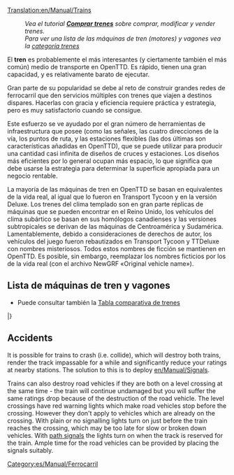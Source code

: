 [[Translation:en/Manual/Trains]]
{{es/Traducción|en/Manual/Trains|25}}
{{es/Manual/Tabla de contenido}}
:''Vea el tutorial '''[[es/Manual/Comprar trenes|Comprar trenes]]''' sobre comprar, modificar y vender trenes.''
:''Para ver una lista de las máquinas de tren (motores) y vagones vea la [[:Category:es/Manual/Trenes|categoría trenes]]''

El '''tren''' es probablemente el más interesantes (y ciertamente también el más común) medio de transporte en OpenTTD. Es rápido, tienen una gran capacidad, y es relativamente barato de ejecutar.

Gran parte de su popularidad se debe al reto de construir grandes redes de ferrocarril que den servicios múltiples con trenes que viajen a destinos dispares. Hacerlas con gracia y eficiencia requiere práctica y estrategia, pero es muy satisfactorio cuando se consigue.

Este esfuerzo se ve ayudado por el gran número de herramientas de infraestructura que posee (como las señales, las cuatro direcciones de la vía, los puntos de ruta, y las estaciones flexibles (las dos últimas son características añadidas en OpenTTD), que se puede utilizar para producir una cantidad casi infinita de diseños de cruces y estaciones. Los diseños más eficientes por lo general ocupan más espacio, lo que significa que debe usarse la estrategia para determinar la superficie apropiada para un negocio rentable.

La mayoría de las máquinas de tren en OpenTTD se basan en equivalentes de la vida real, al igual que lo fueron en Transport Tycoon y en la versión Deluxe. Los trenes del clima templado son en gran parte réplicas de máquinas que se pueden encontrar en el Reino Unido, los vehículos del clima subártico se basan en sus homólogos canadienses y las versiones subtropicales se derivan de las máquinas de Centroamérica y Sudamérica. Lamentablemente, debido a consideraciones de derechos de autor, los vehículos del juego fueron rebautizados en Transport Tycoon y TTDeluxe con nombres misteriosos. Todos estos nombres de ficción se mantienen en OpenTTD. Es posible, sin embargo, reemplazar los nombres ficticios por los de la vida real (con el archivo NewGRF «Original vehicle name»).

==Lista de máquinas de tren y vagones==
* Puede consultar también la [[es/Manual/Base Set/Trains/Comparación de trenes|Tabla comparativa de trenes]]

{{es/Manual/Tabla de vehículos/Encabezado}}
{{en/Manual/VehicleTable/Header|Vapor}}
{{en/Manual/VehicleTable/Row|
*[[File:en/Manual/Base Set/Trains/Kirbypaultank.png|Kirby Paul Tank Engine]] [[es/Manual/Base Set/Trains/Kirby Paul Tank|Kirby Paul Tank]]
*[[File:en/Manual/Base Set/Trains/Chaneyjubilee.png|Chaney "Jubilee" Engine]] [[es/Manual/Base Set/Trains/Chaney 'Jubilee'|Chaney "Jubilee"]]
*[[File:en/Manual/Base Set/Trains/Ginzua4.png|Ginzu "A4" Engine]] [[es/Manual/Base Set/Trains/Ginzu 'A4'|Ginzu "A4"]]
*[[File:en/Manual/Base Set/Trains/Sh8p.png|SH "8P" Engine]] [[es/Manual/Base Set/Trains/SH '8P'|SH "8P"]]
|
*[[File:en/Manual/Base Set/Trains/Wills280.png|Wills 2-8-0 Engine]] [[es/Manual/Base Set/Trains/Wills 2-8-0|Wills 2-8-0]]
|
*[[File:en/Manual/Base Set/Trains/Wills280.png|Wills 2-8-0 Engine]] [[es/Manual/Base Set/Trains/Wills 2-8-0|Wills 2-8-0]]
|
*[[File:en/Manual/Base Set/Trains/Ploddyphutchoochoo.png|Ploddyphut Choo-Choo Engine]] [[es/Manual/Base Set/Trains/Ploddyphut Choo-Choo|Ploddyphut Choo-Choo]]
*[[File:en/Manual/Base Set/Trains/Powernautchoochoo.png|Powernaut Choo-Choo Engine]] [[es/Manual/Base Set/Trains/Powernaut Choo-Choo|Powernaut Choo-Choo]]
*[[File:en/Manual/Base Set/Trains/Mightymoverchoochoo.png|Might Mover Choo-Choo Engine]] [[es/Manual/Base Set/Trains/Mightymover Choo-Choo|Mightymover Choo-Choo]]
}}

{{en/Manual/VehicleTable/Header|Diésel}}
{{en/Manual/VehicleTable/Row|
*[[File:en/Manual/Base Set/Trains/Manleymoreldmu.png|Manley-Morel DMU Engine]] [[es/Manual/Base Set/Trains/Manley-Morel DMU|Manley-Morel DMU]]
*[[File:en/Manual/Base Set/Trains/Shhendry25.png|SH/Hendry "25" Engine]] [[es/Manual/Base Set/Trains/Hendry '25'|SH/Hendry "25"]]
*[[File:en/Manual/Base Set/Trains/Floss47.png|Floss "47" Engine]] [[es/Manual/Base Set/Trains/Floss '47'|Floss "47"]]
*[[File:en/Manual/Base Set/Trains/Uu37.png|UU "37" Engine]] [[es/Manual/Base Set/Trains/UU '37'|UU "37"]]
*[[File:en/Manual/Base Set/Trains/Sh125.png|SH "125" Engine]] [[es/Manual/Base Set/Trains/SH '125'|SH "125"]]
*[[File:en/Manual/Base Set/Trains/Dash.png|"Dash" Engine]] [[es/Manual/Base Set/Trains/Dash|"Dash"]]
|
*[[File:en/Manual/Base Set/Trains/Mjs250.png|MJS 250 Engine]] [[es/Manual/Base Set/Trains/MJS250|MJS250]]
*[[File:en/Manual/Base Set/Trains/Kelling3100.png|Kelling 3100 Engine]] [[es/Manual/Base Set/Trains/Kelling 3100|Kelling 3100]]
*[[File:en/Manual/Base Set/Trains/Cs4000.png|CS4000 Engine]] [[es/Manual/Base Set/Trains/CS4000|CS4000]]
*[[File:en/Manual/Base Set/Trains/Cs2400.png|CS2400 Engine]] [[es/Manual/Base Set/Trains/CS4000|CS2400]]
*[[File:en/Manual/Base Set/Trains/Mjs1000.png|MJS 1000 Engine]] [[es/Manual/Base Set/Trains/MJS 1000|MJS 1000]]
*[[File:en/Manual/Base Set/Trains/Centennial.png|Centennial Engine]] [[es/Manual/Base Set/Trains/Centennial|Centennial]]
*[[File:en/Manual/Base Set/Trains/Turnerturbo.png|Turner Turbo]] [[es/Manual/Base Set/Trains/Turner Turbo|Turner Turbo]]
|
*[[File:en/Manual/Base Set/Trains/Mjs250.png|MJS 250 Engine]] [[es/Manual/Base Set/Trains/MJS250|MJS250]]
*[[File:en/Manual/Base Set/Trains/Kelling3100.png|Kelling 3100 Engine]] [[es/Manual/Base Set/Trains/Kelling 3100|Kelling 3100]]
*[[File:en/Manual/Base Set/Trains/Cs4000.png|CS4000 Engine]] [[es/Manual/Base Set/Trains/CS4000|CS4000]]
*[[File:en/Manual/Base Set/Trains/Cs2400.png|CS2400 Engine]] [[es/Manual/Base Set/Trains/CS2400|CS2400]]
*[[File:en/Manual/Base Set/Trains/Mjs1000.png|MJS 1000 Engine]] [[es/Manual/Base Set/Trains/MJS 1000|MJS 1000]]
*[[File:en/Manual/Base Set/Trains/Centennial.png|Centennial Engine]] [[es/Manual/Base Set/Trains/Centennial|Centennial]]
*[[File:en/Manual/Base Set/Trains/Turnerturbo.png|Turner Turbo]] [[es/Manual/Base Set/Trains/Turner Turbo|Turner Turbo]]
|
*[[File:en/Manual/Base Set/Trains/Ploddyphutdiesel.png|Ploddyphut Diesel]] [[es/Manual/Base Set/Trains/Ploddyphut Diesel|Ploddyphut Diesel]]
*[[File:en/Manual/Base Set/Trains/Powernautdiesel.png|Powernaut Diesel]] [[es/Manual/Base Set/Trains/Powernaut Diesel|Powernaut Diesel]]
}}

{{en/Manual/VehicleTable/Header|Eléctrica}}
{{en/Manual/VehicleTable/Row|
*[[File:en/Manual/Base Set/Trains/Sh30.png|SH "30" Engine]] [[es/Manual/Base Set/Trains/SH '30'|SH "30"]]
*[[File:en/Manual/Base Set/Trains/Sh40.png|SH "40" Engine]] [[es/Manual/Base Set/Trains/SH '40'|SH "40"]]
*[[File:en/Manual/Base Set/Trains/Tim.png|"T.I.M" Engine]] [[es/Manual/Base Set/Trains/T.I.M.|"T.I.M."]]
*[[File:en/Manual/Base Set/Trains/Asiastar.png|"Asiastar" Engine]] [[es/Manual/Base Set/Trains/AsiaStar|"AsiaStar"]]
|
None
|
None
|
None
}}

{{en/Manual/VehicleTable/Header|Monorraíl}}
{{en/Manual/VehicleTable/Row|
*[[File:en/Manual/Base Set/Trains/X2001.png|X2001 Monorail Engine]] [[es/Manual/Base Set/Trains/X2001|'X2001']]
*[[File:en/Manual/Base Set/Trains/Millenniumz1.png|Milennium 'Z1' Monorail Engine]] [[es/Manual/Base Set/Trains/Millennium Z1|'Millennium Z1']]
|
*[[File:en/Manual/Base Set/Trains/X2001.png|X2001 Monorail Engine]] [[es/Manual/Base Set/Trains/X2001|'X2001']]
*[[File:en/Manual/Base Set/Trains/Millenniumz1.png|Milennium 'Z1' Monorail Engine]] [[es/Manual/Base Set/Trains/Millennium Z1|'Millennium Z1']]
|
*[[File:en/Manual/Base Set/Trains/X2001.png|X2001 Monorail Engine]] [[es/Manual/Base Set/Trains/X2001|'X2001']]
*[[File:en/Manual/Base Set/Trains/Millenniumz1.png|Milennium 'Z1' Monorail Engine]] [[es/Manual/Base Set/Trains/Millennium Z1|'Millennium Z1']]
|
*[[File:en/Manual/Base Set/Trains/Wizzowowz99.png|Wizzowow 'Z99' Monorail Engine]] [[es/Manual/Base Set/Trains/Wizzowow Z99|Wizzowow Z99]]
}}

{{en/Manual/VehicleTable/Header|MagLev}}
{{en/Manual/VehicleTable/Row|
*[[File:en/Manual/Base Set/Trains/Lev1leviathan.png|MagLev Engine 1: Leviathan]] [[es/Manual/Base Set/Trains/Lev1 'Leviathan'|Lev1 'Leviathan']]
*[[File:en/Manual/Base Set/Trains/Lev2cyclops.png|MagLev Engine 2: Cyclops]] [[es/Manual/Base Set/Trains/Lev2 'Cyclops'|Lev2 'Cyclops']]
*[[File:en/Manual/Base Set/Trains/Lev3pegasus.png|MagLev Engine 3: Pegasus]] [[es/Manual/Base Set/Trains/Lev3 'Pegasus'|Lev3 'Pegasus']]
*[[File:en/Manual/Base Set/Trains/Lev4chimaerarhead.png|MagLev Engine 4: Chimaera (front)]] [[es/Manual/Base Set/Trains/Lev4 'Chimaera'|Lev4 'Chimaera']]
|
*[[File:en/Manual/Base Set/Trains/Lev1leviathan.png|MagLev Engine 1: Leviathan]] [[es/Manual/Base Set/Trains/Lev1 'Leviathan'|Lev1 'Leviathan']]
*[[File:en/Manual/Base Set/Trains/Lev2cyclops.png|MagLev Engine 2: Cyclops]] [[es/Manual/Base Set/Trains/Lev2 'Cyclops'|Lev2 'Cyclops']]
*[[File:en/Manual/Base Set/Trains/Lev3pegasus.png|MagLev Engine 3: Pegasus]] [[es/Manual/Base Set/Trains/Lev3 'Pegasus'|Lev3 'Pegasus']]
*[[File:en/Manual/Base Set/Trains/Lev4chimaerarhead.png|MagLev Engine 4: Chimaera (front)]] [[es/Manual/Base Set/Trains/Lev4 'Chimaera'|Lev4 'Chimaera']]
|
*[[File:en/Manual/Base Set/Trains/Lev1leviathan.png|MagLev Engine 1: Leviathan]] [[es/Manual/Base Set/Trains/Lev1 'Leviathan'|Lev1 'Leviathan']]
*[[File:en/Manual/Base Set/Trains/Lev2cyclops.png|MagLev Engine 2: Cyclops]] [[es/Manual/Base Set/Trains/Lev2 'Cyclops'|Lev2 'Cyclops']]
*[[File:en/Manual/Base Set/Trains/Lev3pegasus.png|MagLev Engine 3: Pegasus]] [[es/Manual/Base Set/Trains/Lev3 'Pegasus'|Lev3 'Pegasus']]
*[[File:en/Manual/Base Set/Trains/Lev4chimaerarhead.png|MagLev Engine 4: Chimaera (front)]] [[es/Manual/Base Set/Trains/Lev4 'Chimaera'|Lev4 'Chimaera']]
|
*[[File:en/Manual/Base Set/Trains/Wizzowowrocketeer.png|Toyland Wizzowow Rocketeer]] [[es/Manual/Base Set/Trains/Wizzowow Rocketeer|Wizzowow Rocketeer]]
}}

{{en/Manual/VehicleTable/Header|Vagones}}
{{en/Manual/VehicleTable/Row|
*[[File:en/Manual/Base Set/Trains/Passengercarriage.png|Standard Passenger Carriage]] [[es/Manual/Base Set/Trains/Vagón de Pasajeros|Vagón de Pasajeros]]
*[[File:en/Manual/Base Set/Trains/Mailvan.png|Standard Mail Van]] [[es/Manual/Base Set/Trains/Furgón de Correos|Furgón de Correos]]
*[[File:en/Manual/Base Set/Trains/Coaltruck.png|Standard Coal Truck]] [[es/Manual/Base Set/Trains/Vagón de carbón|Vagón de carbón]]
*[[File:en/Manual/Base Set/Trains/Oiltanker car.png|Standard Oil Tanker]] [[es/Manual/Base Set/Trains/Cisterna de Petróleo|Cisterna de Petróleo]]
*[[File:en/Manual/Base Set/Trains/Livestockvan.png|Standard Livestock Van]] [[es/Manual/Base Set/Trains/Vagón de Ganado|Vagón de Ganado]]
*[[File:en/Manual/Base Set/Trains/Goodsvan.png|Standard Goods Van]] [[es/Manual/Base Set/Trains/Vagón de Mercancías|Vagón de Mercancías]]
*[[File:en/Manual/Base Set/Trains/Grainhopper.png|Standard Grain Hopper]] [[es/Manual/Base Set/Trains/Vagoneta de Grano|Vagoneta de Grano]]
*[[File:en/Manual/Base Set/Trains/Woodtruck.png|Standard Wood Truck]] [[en/Manual/Base Set/Trains/Wood Truck]]
*[[File:en/Manual/Base Set/Trains/Ironorehopper.png|Standard Iron Ore Hopper]] [[en/Manual/Base Set/Trains/Iron Ore Hopper]]
*[[File:en/Manual/Base Set/Trains/Steeltruck.png|Standard Steel Truck]] [[en/Manual/Base Set/Trains/Steel Truck]]
*[[File:en/Manual/Base Set/Trains/Armouredvan.png|Standard Armoured Van]] [[en/Manual/Base Set/Trains/Armoured Van]]
|
*[[File:en/Manual/Base Set/Trains/Passengercarriagex.png|Vagón de Pasajeros subtropical y subártico]] [[es/Manual/Base Set/Trains/Vagón de Pasajeros|Vagón de Pasajeros]]
*[[File:en/Manual/Base Set/Trains/Mailvan.png|Standard Mail Van]] [[es/Manual/Base Set/Trains/Furgón de Correos|Furgón de Correos]]
*[[File:en/Manual/Base Set/Trains/Coaltruck.png|Standard Coal Truck]] [[es/Manual/Base Set/Trains/Vagón de carbón|Vagón de carbón]]
*[[File:en/Manual/Base Set/Trains/Oiltanker car.png|Standard Oil Tanker]] [[es/Manual/Base Set/Trains/Cisterna de Petróleo|Cisterna de Petróleo]]
*[[File:en/Manual/Base Set/Trains/Livestockvan.png|Standard Livestock Van]] [[es/Manual/Base Set/Trains/Vagón de Ganado|Vagón de Ganado]]
*[[File:en/Manual/Base Set/Trains/Goodsvan.png|Standard Goods Van]] [[es/Manual/Base Set/Trains/Vagón de Mercancías|Vagón de Mercancías]]
*[[File:en/Manual/Base Set/Trains/Grainhopper.png|Standard Grain Hopper]] [[es/Manual/Base Set/Trains/Vagoneta de Grano|Vagoneta de Grano]]
*[[File:en/Manual/Base Set/Trains/Woodtruck.png|Standard Wood Truck]] [[es/Manual/Base Set/Trains/Vagón de Madera|Vagón de Madera]]
*[[File:en/Manual/Base Set/Trains/Armouredvan.png|Standard Armoured Van]] [[es/Manual/Base Set/Trains/Vagón Blindado|Vagón Blindado]]
*[[File:en/Manual/Base Set/Trains/Foodvan.png|Tropical and Sub-arctic Food Van]] [[es/Manual/Base Set/Trains/Vagón de Alimento|Vagón de Alimento]]
*[[File:en/Manual/Base Set/Trains/Papertruck.png|Tropical and Sub-arctic Paper Truck]] [[es/Manual/Base Set/Trains/Vagón de Papel|Vagón de Papel]]
|
*[[File:en/Manual/Base Set/Trains/Passengercarriagex.png|Tropical and Sub-arctic Passenger Carriage]] [[es/Manual/Base Set/Trains/Vagón de Pasajeros|Vagón de Pasajeros]]
*[[File:en/Manual/Base Set/Trains/Mailvan.png|Standard Mail Van]] [[es/Manual/Base Set/Trains/Furgón de Correos|Furgón de Correos]]
*[[File:en/Manual/Base Set/Trains/Oiltanker car.png|Standard Oil Tanker]] [[es/Manual/Base Set/Trains/Cisterna de Petróleo|Cisterna de Petróleo]]
*[[File:en/Manual/Base Set/Trains/Goodsvan.png|Standard Goods Van]] [[es/Manual/Base Set/Trains/Vagón de Mercancías|Vagón de Mercancías]]
*[[File:en/Manual/Base Set/Trains/Grainhopper.png|Standard Grain Hopper]] [[es/Manual/Base Set/Trains/Vagoneta de Grano|Vagoneta de Grano]]
*[[File:en/Manual/Base Set/Trains/Woodtruck.png|Standard Wood Truck]] [[es/Manual/Base Set/Trains/Vagón de Madera|Vagón de Madera]]
*[[File:en/Manual/Base Set/Trains/Armouredvan.png|Standard Armoured Van]] [[es/Manual/Base Set/Trains/Vagón Blindado|Vagón Blindado]]
*[[File:en/Manual/Base Set/Trains/Foodvan.png|Tropical and Sub-arctic Food Van]] [[es/Manual/Base Set/Trains/Vagón de Alimento|Vagón de Alimento]]
*[[File:en/Manual/Base Set/Trains/Copperorehopper.png|Tropical Copper Ore Hopper]] [[es/Manual/Base Set/Trains/Vagoneta de Mineral de Cobre|Vagoneta de Mineral de Cobre]]
*[[File:en/Manual/Base Set/Trains/Watertanker.png|Tropical Water Tanker]] [[es/Manual/Base Set/Trains/Cisterna de Agua|Cisterna de Agua]]
*[[File:en/Manual/Base Set/Trains/Fruittruck.png|Tropical Fruit Truck]] [[es/Manual/Base Set/Trains/Vagón de Fruta|Vagón de Fruta]]
*[[File:en/Manual/Base Set/Trains/Rubbertruck.png|Tropcial Rubber Truck]] [[es/Manual/Base Set/Trains/Vagón de Caucho|Vagón de Caucho]]
|
*[[File:en/Manual/Base Set/Trains/Passengercarriagetoyland.png|Standard Passenger Carriage]] [[es/Manual/Base Set/Trains/Vagón de Pasajeros|Vagón de Pasajeros]]
*[[File:en/Manual/Base Set/Trains/Mailvanx.png|Standard Mail Van]] [[es/Manual/Base Set/Trains/Furgón de Correos|Furgón de Correos]]
*[[File:en/Manual/Base Set/Trains/Sugartruck.png|Toyland Sugar Truck]] [[es/Manual/Base Set/Trains/Vagón de Azúcar|Vagón de Azúcar]]
*[[File:en/Manual/Base Set/Trains/Candyflosshopper.png|Toyland Candyfloss Hopper]] [[es/Manual/Base Set/Trains/Vagoneta de Algodón de azúcar|Vagoneta de Algodón de azúcar]]
*[[File:en/Manual/Base Set/Trains/Toffeehopper.png|Toyland Toffee Hopper]] [[es/Manual/Base Set/Trains/Vagoneta de caramelos|Vagoneta de caramelos]]
*[[File:en/Manual/Base Set/Trains/Bubblevan.png|Toyland Bubble Van]] [[es/Manual/Base Set/Trains/Vagón de Burbujas|Vagón de Burbujas]]
*[[File:en/Manual/Base Set/Trains/Colatanker.png|Toyland Cola Tanker]] [[fr/Cisterna de Cola|Cisterna de Cola]]
*[[File:en/Manual/Base Set/Trains/Sweetvan.png|Toyland Sweet Van]] [[es/Manual/Base Set/Trains/Vagón de Dulces|Vagón de Dulces]]
*[[File:en/Manual/Base Set/Trains/Toyvan.png|Toyland Toy Van]] [[es/Manual/Base Set/Trains/Vagón de Juguetes|Vagón de Juguetes]]
*[[File:en/Manual/Base Set/Trains/Batterytruck.png|Toyland Battery Truck]] [[es/Manual/Base Set/Trains/Vagón de Pilas|Vagón de Pilas]]
*[[File:en/Manual/Base Set/Trains/Fuzzydrinktruck.png|Toyland Fuzzy Drink Truck]] [[es/Manual/Base Set/Trains/Vagón de Refrescos|Vagón de Refrescos]]
*[[File:en/Manual/Base Set/Trains/Plastictruck.png|Toyland Plastic Truck]] [[es/Manual/Base Set/Trains/Vagón de Plásticos|Vagón de Plásticos]]
}}

|}

==Accidents==
It is possible for trains to crash (i.e. collide), which will destroy both trains, render the track impassable for a while and significantly reduce your ratings at nearby stations. The solution to this is to deploy [[en/Manual/Signals]].

Trains can also destroy road vehicles if they are both on a level crossing at the same time - the train will continue undamaged but you will suffer the same ratings drop because of the destruction of the road vehicle. The level crossings have red warning lights which make road vehicles stop before the crossing. However they don't apply to vehicles which are already on the crossing. With plain or no signalling lights turn on just before the train reaches the crossing, which may be too late for slow or broken down vehicles. With [[en/Manual/Signals#path-signals|path signals]] the lights turn on when the track is reserved for the train. Ample time for the road vehicles can be provided by placing the signals suitably.

[[Category:es/Manual/Ferrocarril]]
